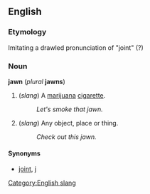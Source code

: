 ==English==
===Etymology===
Imitating a drawled pronunciation of "joint" (?)<!--is this correct?-->

===Noun===
'''jawn''' (''plural'' '''jawns''')

#(''slang'') A [[marijuana]] [[cigarette]]. 
#:''Let's smoke that jawn.''
#(''slang'') Any object, place or thing.
#:''Check out this jawn.''

====Synonyms====
*[[joint]], [[j]]<!--and the rest in WikiSaurus:marijuana cigarette-->

[[Category:English slang]]
{{rfc}}